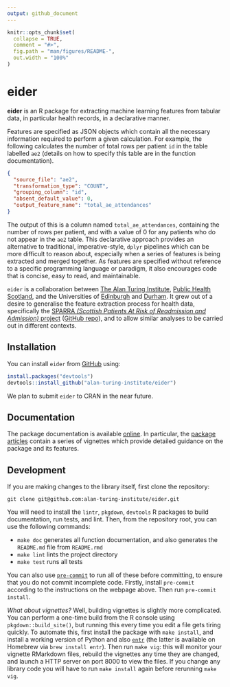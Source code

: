 ```yaml
---
output: github_document
---
```


<!-- README.md is generated from README.Rmd. Please edit that file -->

```r
knitr::opts_chunk$set(
  collapse = TRUE,
  comment = "#>",
  fig.path = "man/figures/README-",
  out.width = "100%"
)
```

# eider

<!-- badges: start -->
<!-- badges: end -->

**eider** is an R package for extracting machine learning features from tabular data, in particular health records, in a declarative manner.

Features are specified as JSON objects which contain all the necessary information required to perform a given calculation.
For example, the following calculates the number of total rows per patient `id` in the table labelled `ae2` (details on how to specify this table are in the function documentation).

```json
{
  "source_file": "ae2",
  "transformation_type": "COUNT",
  "grouping_column": "id",
  "absent_default_value": 0,
  "output_feature_name": "total_ae_attendances"
}
```

The output of this is a column named `total_ae_attendances`, containing the number of rows per patient, and with a value of 0 for any patients who do not appear in the `ae2` table.
This declarative approach provides an alternative to traditional, imperative-style, `dplyr` pipelines which can be more difficult to reason about, especially when a series of features is being extracted and merged together.
As features are specified without reference to a specific programming language or paradigm, it also encourages code that is concise, easy to read, and maintainable.

`eider` is a collaboration between [The Alan Turing Institute](https://www.turing.ac.uk/), [Public Health Scotland](https://publichealthscotland.scot/), and the Universities of [Edinburgh](https://www.ed.ac.uk) and [Durham](https://www.durham.ac.uk).
It grew out of a desire to generalise the feature extraction process for health data, specifically the [SPARRA *(Scottish Patients At Risk of Readmission and Admission)* project](https://www.gov.scot/publications/sparra-made-easy/) ([GitHub repo](https://github.com/jamesliley/SPARRAv4)), and to allow similar analyses to be carried out in different contexts.

## Installation

You can install `eider` from [GitHub](https://github.com/) using:

``` r
install.packages("devtools")
devtools::install_github("alan-turing-institute/eider")
```

We plan to submit `eider` to CRAN in the near future.

## Documentation

The package documentation is available [online](https://alan-turing-institute.github.io/eider/).
In particular, the [package articles](https://alan-turing-institute.github.io/eider/articles/) contain a series of vignettes which provide detailed guidance on the package and its features.

## Development

If you are making changes to the library itself, first clone the repository:

```
git clone git@github.com:alan-turing-institute/eider.git
```

You will need to install the `lintr`, `pkgdown`, `devtools` R packages to build documentation, run tests, and lint.
Then, from the repository root, you can use the following commands:

- `make doc` generates all function documentation, and also generates the `README.md` file from `README.rmd`
- `make lint` lints the project directory
- `make test` runs all tests

You can also use [`pre-commit`](https://pre-commit.com/) to run all of these before committing, to ensure that you do not commit incomplete code.
Firstly, install `pre-commit` according to the instructions on the webpage above.
Then run `pre-commit install`.

*What about vignettes?*
Well, building vignettes is slightly more complicated.
You can perform a one-time build from the R console using `pkgdown::build_site()`, but running this every time you edit a file gets tiring quickly.
To automate this, first install the package with `make install`, and install a working version of Python and also [`entr`](https://github.com/eradman/entr) (the latter is available on Homebrew via `brew install entr`).
Then run `make vig`: this will monitor your vignette RMarkdown files, rebuild the vignettes any time they are changed, and launch a HTTP server on port 8000 to view the files.
If you change any library code you will have to run `make install` again before rerunning `make vig`.
